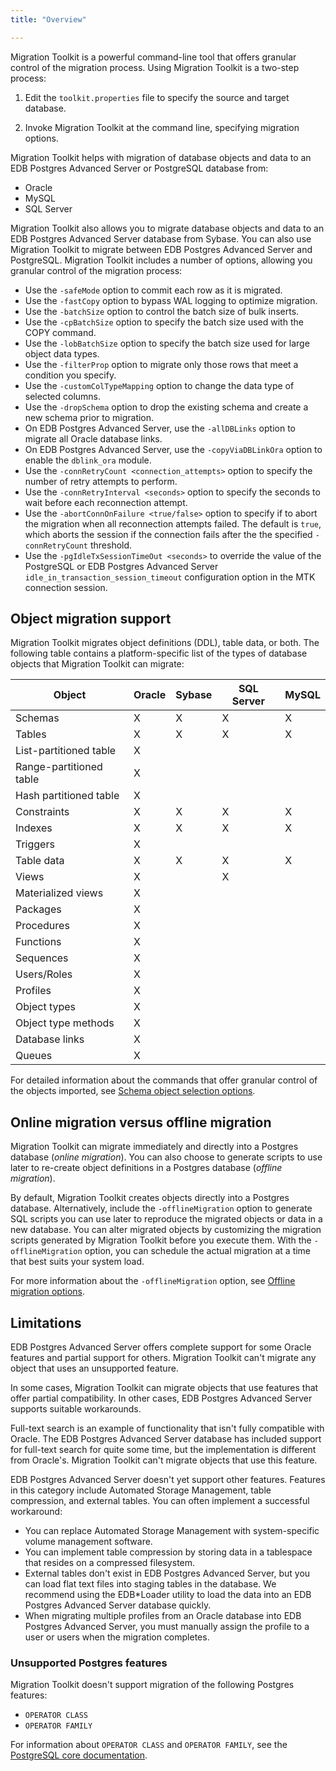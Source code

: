 ```yaml
---
title: "Overview"

---
```


<div id="functionality_overview" class="registered_link"></div>

Migration Toolkit is a powerful command-line tool that offers granular control of the migration process. Using Migration Toolkit is a two-step process:

1.  Edit the `toolkit.properties` file to specify the source and target database.

2.  Invoke Migration Toolkit at the command line, specifying migration options.

Migration Toolkit helps with migration of database objects and data to an EDB Postgres Advanced Server or PostgreSQL database from:

-   Oracle
-   MySQL
-   SQL Server

Migration Toolkit also allows you to migrate database objects and data to an EDB Postgres Advanced Server database from Sybase. You can also use Migration Toolkit to migrate between EDB Postgres Advanced Server and PostgreSQL. Migration Toolkit includes a number of options, allowing you granular control of the migration process:

-   Use the `-safeMode` option to commit each row as it is migrated.
-   Use the `-fastCopy` option to bypass WAL logging to optimize migration.
-   Use the `-batchSize` option to control the batch size of bulk inserts.
-   Use the `-cpBatchSize` option to specify the batch size used with the COPY command.
-   Use the `-lobBatchSize` option to specify the batch size used for large object data types.
-   Use the `-filterProp` option to migrate only those rows that meet a condition you specify.
-   Use the `-customColTypeMapping` option to change the data type of selected columns.
-   Use the `-dropSchema` option to drop the existing schema and create a new schema prior to migration.
-   On EDB Postgres Advanced Server, use the `-allDBLinks` option to migrate all Oracle database links.
-   On EDB Postgres Advanced Server, use the `-copyViaDBLinkOra` option to enable the `dblink_ora` module.
-   Use the `-connRetryCount <connection_attempts>` option to specify the number of retry attempts to perform. 
-   Use the `-connRetryInterval <seconds>` option to specify the seconds to wait before each reconnection attempt.
-   Use the `-abortConnOnFailure <true/false>` option to specify if to abort the migration when all reconnection attempts failed.
    The default is `true`, which aborts the session if the connection fails after the the specified `-connRetryCount` threshold.
-   Use the `-pgIdleTxSessionTimeOut <seconds>` to override the value of the PostgreSQL or EDB Postgres Advanced Server `idle_in_transaction_session_timeout` configuration option in the MTK connection session.

## Object migration support

Migration Toolkit migrates object definitions (DDL), table data, or both. The following table contains a platform-specific list of the types of database objects that Migration Toolkit can migrate:

| Object                  | Oracle | Sybase | SQL Server | MySQL |
| ----------------------- | ------ | ------ | ---------- | ----- |
| Schemas                 | X      | X      | X          | X     |
| Tables                  | X      | X      | X          | X     |
| List-partitioned table  | X      |        |            |       |
| Range-partitioned table | X      |        |            |       |
| Hash partitioned table  | X      |        |            |       |
| Constraints             | X      | X      | X          | X     |
| Indexes                 | X      | X      | X          | X     |
| Triggers                | X      |        |            |       |
| Table data              | X      | X      | X          | X     |
| Views                   | X      |        | X          |       |
| Materialized views      | X      |        |            |       |
| Packages                | X      |        |            |       |
| Procedures              | X      |        |            |       |
| Functions               | X      |        |            |       |
| Sequences               | X      |        |            |       |
| Users/Roles             | X      |        |            |       |
| Profiles                | X      |        |            |       |
| Object types            | X      |        |            |       |
| Object type methods     | X      |        |            |       |
| Database links          | X      |        |            |       |
| Queues                  | X      |        |            |       |

For detailed information about the commands that offer granular control of the objects imported, see [Schema object selection options](07_invoking_mtk/08_mtk_command_options/#schema-object-selection-options).

## Online migration versus offline migration

Migration Toolkit can migrate immediately and directly into a Postgres database (*online migration*). You can also choose to generate scripts to use later to re-create object definitions in a Postgres database (*offline migration*).

By default, Migration Toolkit creates objects directly into a Postgres database. Alternatively, include the `-offlineMigration` option to generate SQL scripts you can use later to reproduce the migrated objects or data in a new database. You can alter migrated objects by customizing the migration scripts generated by Migration Toolkit before you execute them. With the `-offlineMigration` option, you can schedule the actual migration at a time that best suits your system load.

For more information about the `-offlineMigration` option, see [Offline migration options](07_invoking_mtk/08_mtk_command_options/#offline-migration-options).

## Limitations

EDB Postgres Advanced Server offers complete support for some Oracle features and partial support for others. Migration Toolkit can't migrate any object that uses an unsupported feature.

In some cases, Migration Toolkit can migrate objects that use features that offer partial compatibility. In other cases, EDB Postgres Advanced Server supports suitable workarounds.

Full-text search is an example of functionality that isn't fully compatible with Oracle. The EDB Postgres Advanced Server database has included support for full-text search for quite some time, but the implementation is different from Oracle's. Migration Toolkit can't migrate objects that use this feature.

EDB Postgres Advanced Server doesn't yet support other features. Features in this category include Automated Storage Management, table compression, and external tables. You can often implement a successful workaround:

-   You can replace Automated Storage Management with system-specific volume management software.
-   You can implement table compression by storing data in a tablespace that resides on a compressed filesystem.
-   External tables don't exist in EDB Postgres Advanced Server, but you can load flat text files into staging tables in the database. We recommend using the EDB\*Loader utility to load the data into an EDB Postgres Advanced Server database quickly.
-   When migrating multiple profiles from an Oracle database into EDB Postgres Advanced Server, you must manually assign the profile to a user or users when the migration completes.


### Unsupported Postgres features

Migration Toolkit doesn't support migration of the following Postgres features:

-   `OPERATOR CLASS`
-   `OPERATOR FAMILY`

For information about `OPERATOR CLASS` and `OPERATOR FAMILY`, see the [PostgreSQL core documentation](https://www.postgresql.org/docs/current/indexes-opclass.html).
